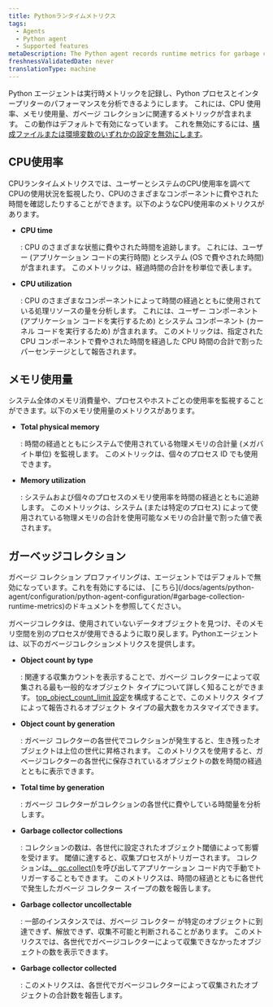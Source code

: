 ```yaml
---
title: Pythonランタイムメトリクス
tags:
  - Agents
  - Python agent
  - Supported features
metaDescription: The Python agent records runtime metrics for garbage collection and CPU/ memory usage
freshnessValidatedDate: never
translationType: machine
---
```


Python エージェントは実行時メトリックを記録し、Python プロセスとインタープリターのパフォーマンスを分析できるようにします。 これには、CPU 使用率、メモリ使用量、ガベージ コレクションに関連するメトリックが含まれます。 この動作はデフォルトで有効になっています。 これを無効にするには、[構成ファイルまたは環境変数のいずれかの設定を無効にします](/docs/apm/agents/python-agent/configuration/python-agent-configuration#runtime-metrics)。

## CPU使用率

CPUランタイムメトリクスでは、ユーザーとシステムのCPU使用率を調べてCPUの使用状況を監視したり、CPUのさまざまなコンポーネントに費やされた時間を確認したりすることができます。以下のようなCPU使用率のメトリクスがあります。

* <DoNotTranslate>**CPU time**</DoNotTranslate>

  : CPU のさまざまな状態に費やされた時間を追跡します。 これには、ユーザー (アプリケーション コードの実行時間) とシステム (OS で費やされた時間) が含まれます。 このメトリックは、経過時間の合計を秒単位で表します。

* <DoNotTranslate>**CPU utilization**</DoNotTranslate>

  : CPU のさまざまなコンポーネントによって時間の経過とともに使用されている処理リソースの量を分析します。 これには、ユーザー コンポーネント (アプリケーション コードを実行するため) とシステム コンポーネント (カーネル コードを実行するため) が含まれます。 このメトリックは、指定された CPU コンポーネントで費やされた時間を経過した CPU 時間の合計で割ったパーセンテージとして報告されます。

## メモリ使用量

システム全体のメモリ消費量や、プロセスやホストごとの使用率を監視することができます。以下のメモリ使用量のメトリクスがあります。

* <DoNotTranslate>**Total physical memory**</DoNotTranslate>

  : 時間の経過とともにシステムで使用されている物理メモリの合計量 (メガバイト単位) を監視します。 このメトリックは、個々のプロセス ID でも使用できます。

* <DoNotTranslate>**Memory utilization**</DoNotTranslate>

  : システムおよび個々のプロセスのメモリ使用率を時間の経過とともに追跡します。 このメトリックは、システム (または特定のプロセス) によって使用されている物理メモリの合計を使用可能なメモリの合計量で割った値で表されます。

## ガーベッジコレクション

<Callout variant="important">
  ガベージ コレクション プロファイリングは、エージェントではデフォルトで無効になっています。これを有効にするには、 [こちら](/docs/agents/python-agent/configuration/python-agent-configuration/#garbage-collection-runtime-metrics)のドキュメントを参照してください。
</Callout>

ガベージコレクタは、使用されていないデータオブジェクトを見つけ、そのメモリ空間を別のプロセスが使用できるように取り戻します。Pythonエージェントは、以下のガベージコレクションメトリクスを提供します。

* <DoNotTranslate>**Object count by type**</DoNotTranslate>

  : 関連する収集カウントを表示することで、ガベージ コレクターによって収集される最も一般的なオブジェクト タイプについて詳しく知ることができます。 [top_object_count_limit 設定](/docs/agents/python-agent/configuration/python-agent-configuration/#garbage-collection-runtime-metrics)を構成することで、このメトリクス タイプによって報告されるオブジェクト タイプの最大数をカスタマイズできます。

* <DoNotTranslate>**Object count by generation**</DoNotTranslate>

  : ガベージ コレクターの各世代でコレクションが発生すると、生き残ったオブジェクトは上位の世代に昇格されます。 このメトリクスを使用すると、ガベージコレクターの各世代に保存されているオブジェクトの数を時間の経過とともに表示できます。

* <DoNotTranslate>**Total time by generation**</DoNotTranslate>

  : ガベージ コレクターがコレクションの各世代に費やしている時間量を分析します。

* <DoNotTranslate>**Garbage collector collections**</DoNotTranslate>

  : コレクションの数は、各世代に設定されたオブジェクト閾値によって影響を受けます。 閾値に達すると、収集プロセスがトリガーされます。 コレクションは[、 gc.collect()](https://docs.python.org/3/library/gc.html#gc.collect)を呼び出してアプリケーション コード内で手動でトリガーすることもできます。 このメトリクスは、時間の経過とともに各世代で発生したガベージ コレクター スイープの数を報告します。

* <DoNotTranslate>**Garbage collector uncollectable**</DoNotTranslate>

  : 一部のインスタンスでは、ガベージ コレクター が特定のオブジェクトに到達できず、解放できず、収集不可能と判断されることがあります。 このメトリクスでは、各世代でガベージコレクターによって収集できなかったオブジェクトの数を表示できます。

* <DoNotTranslate>**Garbage collector collected**</DoNotTranslate>

  : このメトリクスは、各世代でガベージコレクターによって収集されたオブジェクトの合計数を報告します。